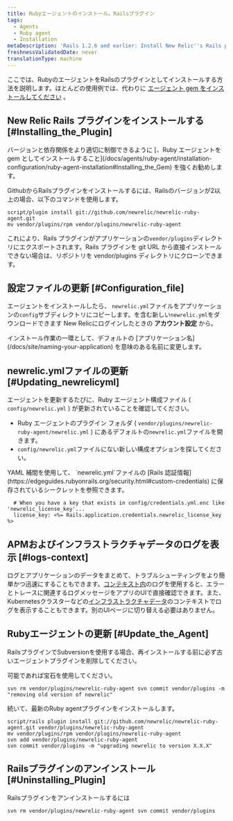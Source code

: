 ```yaml
---
title: Rubyエージェントのインストール。Railsプラグイン
tags:
  - Agents
  - Ruby agent
  - Installation
metaDescription: 'Rails 1.2.6 and earlier: Install New Relic''s Rails plugin as a gem in order to have better control over versions and dependencies.'
freshnessValidatedDate: never
translationType: machine
---
```


ここでは、RubyのエージェントをRailsのプラグインとしてインストールする方法を説明します。ほとんどの使用例では、代わりに [エージェント gem をインストールしてください](/docs/agents/ruby-agent/installation-configuration/ruby-agent-installation#Installing_the_Gem) 。

## New Relic Rails プラグインをインストールする [#Installing_the_Plugin]

<Callout variant="important">
  バージョンと依存関係をより適切に制御できるように [、Ruby エージェントを gem としてインストールすること](/docs/agents/ruby-agent/installation-configuration/ruby-agent-installation#Installing_the_Gem) を強くお勧めします。
</Callout>

GithubからRailsプラグインをインストールするには、Railsのバージョンが2以上の場合、以下のコマンドを使用します。

```
script/plugin install git://github.com/newrelic/newrelic-ruby-agent.git
mv vendor/plugins/rpm vendor/plugins/newrelic-ruby-agent
```

これにより、Rails プラグインがアプリケーションの`vendor/plugins`ディレクトリにエクスポートされます。Rails プラグインを git URL から直接インストールできない場合は、リポジトリを vendor/plugins ディレクトリにクローンできます。

<InstallFeedback/>

## 設定ファイルの更新 [#Configuration_file]

エージェントをインストールしたら、 `newrelic.yml`ファイルをアプリケーションの`config`サブディレクトリにコピーします。を含む新しい`newrelic.yml`をダウンロードできます <InlinePopover type="licenseKey"/>New Relicにログインしたときの **アカウント設定** から。

<Callout variant="important">
  インストール作業の一環として、デフォルトの [アプリケーション名](/docs/site/naming-your-application) を意味のある名前に変更します。
</Callout>

## newrelic.ymlファイルの更新 [#Updating_newrelicyml]

エージェントを更新するたびに、Ruby エージェント構成ファイル ( `config/newrelic.yml` ) が更新されていることを確認してください。

* Ruby エージェントのプラグイン フォルダ ( `vendor/plugins/newrelic-ruby-agent/newrelic.yml` ) にあるデフォルトの`newrelic.yml`ファイルを開きます。
* `config/newrelic.yml`ファイルにない新しい構成オプションを探してください。

<Callout variant="tip">
  YAML 補間を使用して、 `newrelic.yml`ファイルの [Rails 認証情報](https://edgeguides.rubyonrails.org/security.html#custom-credentials) に保存されているシークレットを参照できます。

  ```
    # When you have a key that exists in config/credentials.yml.enc like 'newrelic_license_key'...
    license_key: <%= Rails.application.credentials.newrelic_license_key %>
  ```
</Callout>

## APMおよびインフラストラクチャデータのログを表示 [#logs-context]

ログとアプリケーションのデータをまとめて、トラブルシューティングをより簡単かつ迅速にすることもできます。[コンテキスト内](/docs/logs/logs-context/configure-logs-context-ruby/)のログを使用すると、エラーとトレースに関連するログメッセージをアプリのUIで直接確認できます。また、Kubernetesクラスターなどの[インフラストラクチャデータ](/docs/logs/forward-logs/forward-your-logs-using-infrastructure-agent/)のコンテキストでログを表示することもできます。別のUIページに切り替える必要はありません。

## Rubyエージェントの更新 [#Update_the_Agent]

RailsプラグインでSubversionを使用する場合、再インストールする前に必ず古いエージェントプラグインを削除してください。

<Callout variant="tip">
  可能であれば宝石を使用してください。
</Callout>

```
svn rm vendor/plugins/newrelic-ruby-agent svn commit vendor/plugins -m "removing old version of newrelic"
```

続いて、最新のRuby agentプラグインをインストールします。

```
script/rails plugin install git://github.com/newrelic/newrelic-ruby-agent.git vendor/plugins/newrelic-ruby-agent
mv vendor/plugins/rpm vendor/plugins/newrelic-ruby-agent
svn add vendor/plugins/newrelic-ruby-agent
svn commit vendor/plugins -m "upgrading newrelic to version X.X.X"
```

## Railsプラグインのアンインストール [#Uninstalling_Plugin]

Railsプラグインをアンインストールするには

```
svn rm vendor/plugins/newrelic-ruby-agent svn commit vendor/plugins
```